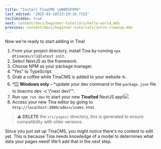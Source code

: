 ```yaml
---
title: "Install TinaCMS \U0001F999"
last_edited: '2025-03-18T23:29:10.715Z'
tocIsHidden: true
next: content/docs/beginner-tutorials/hello-world.mdx
previous: content/docs/beginner-tutorials/intro-cleanup.mdx
---
```


Now we're ready to start adding in Tina!

1. From your project directory, install Tina by running `npx @tinacms/cli@latest init`.
2. Select NextJS as the framework.
3. Choose NPM as your package manager.
4. "Yes" to TypeScript.
5. Grab a coffee while TinaCMS is added to your website ☕.
6. *🪟 **Windows only** – *update your dev command in the `package.json` file to tinacms dev -c  \\"next dev\\"".
7. Run `npm run dev` to start your new **Tinafied** NextJS app!![](/img/tutorials/SCR-20250319-jkaq.png)
8. Access your new Tina editor by going to `http://localhost:3000/admin/index.html`

> ⚠️ **DELETE** the `src/pages/` directory, this is generated to ensure compatibility with older versions.

Since you just set up TinaCMS, you might notice there's no content to edit yet. This is because Tina needs knowledge of a model to determines what data your pages need! We'll add that in the next step.
